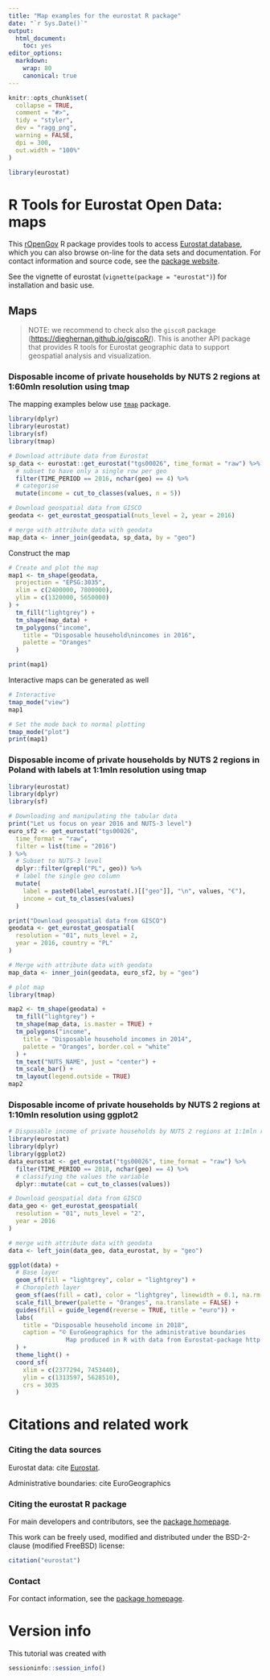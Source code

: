 ```yaml
---
title: "Map examples for the eurostat R package"
date: "`r Sys.Date()`"
output: 
  html_document: 
    toc: yes
editor_options:
  markdown:
    wrap: 80
    canonical: true
---
```


```r
knitr::opts_chunk$set(
  collapse = TRUE,
  comment = "#>",
  tidy = "styler",
  dev = "ragg_png",
  warning = FALSE,
  dpi = 300,
  out.width = "100%"
)
```

```r
library(eurostat)
```

# R Tools for Eurostat Open Data: maps

This [rOpenGov](http://ropengov.github.io) R package provides tools to access
[Eurostat database](http://ec.europa.eu/eurostat/data/database), which you can
also browse on-line for the data sets and documentation. For contact information
and source code, see the [package website](http://ropengov.github.io/eurostat/).

See the vignette of eurostat (`vignette(package = "eurostat")`) for installation
and basic use.

## Maps

> NOTE: we recommend to check also the `giscoR` package
> (<https://dieghernan.github.io/giscoR/>). This is another API package that
> provides R tools for Eurostat geographic data to support geospatial analysis
> and visualization.

### Disposable income of private households by NUTS 2 regions at 1:60mln resolution using tmap

The mapping examples below use [`tmap`](https://github.com/mtennekes/tmap)
package.

```r
library(dplyr)
library(eurostat)
library(sf)
library(tmap)

# Download attribute data from Eurostat
sp_data <- eurostat::get_eurostat("tgs00026", time_format = "raw") %>%
  # subset to have only a single row per geo
  filter(TIME_PERIOD == 2016, nchar(geo) == 4) %>%
  # categorise
  mutate(income = cut_to_classes(values, n = 5))

# Download geospatial data from GISCO
geodata <- get_eurostat_geospatial(nuts_level = 2, year = 2016)

# merge with attribute data with geodata
map_data <- inner_join(geodata, sp_data, by = "geo")
```

Construct the map

```r
# Create and plot the map
map1 <- tm_shape(geodata,
  projection = "EPSG:3035",
  xlim = c(2400000, 7800000),
  ylim = c(1320000, 5650000)
) +
  tm_fill("lightgrey") +
  tm_shape(map_data) +
  tm_polygons("income",
    title = "Disposable household\nincomes in 2016",
    palette = "Oranges"
  )

print(map1)
```

Interactive maps can be generated as well

```r
# Interactive
tmap_mode("view")
map1
```

```r
# Set the mode back to normal plotting
tmap_mode("plot")
print(map1)
```

### Disposable income of private households by NUTS 2 regions in Poland with labels at 1:1mln resolution using tmap

```r
library(eurostat)
library(dplyr)
library(sf)

# Downloading and manipulating the tabular data
print("Let us focus on year 2016 and NUTS-3 level")
euro_sf2 <- get_eurostat("tgs00026",
  time_format = "raw",
  filter = list(time = "2016")
) %>%
  # Subset to NUTS-3 level
  dplyr::filter(grepl("PL", geo)) %>%
  # label the single geo column
  mutate(
    label = paste0(label_eurostat(.)[["geo"]], "\n", values, "€"),
    income = cut_to_classes(values)
  )

print("Download geospatial data from GISCO")
geodata <- get_eurostat_geospatial(
  resolution = "01", nuts_level = 2,
  year = 2016, country = "PL"
)

# Merge with attribute data with geodata
map_data <- inner_join(geodata, euro_sf2, by = "geo")

# plot map
library(tmap)

map2 <- tm_shape(geodata) +
  tm_fill("lightgrey") +
  tm_shape(map_data, is.master = TRUE) +
  tm_polygons("income",
    title = "Disposable household incomes in 2014",
    palette = "Oranges", border.col = "white"
  ) +
  tm_text("NUTS_NAME", just = "center") +
  tm_scale_bar() +
  tm_layout(legend.outside = TRUE)
map2
```

### Disposable income of private households by NUTS 2 regions at 1:10mln resolution using ggplot2

```r
# Disposable income of private households by NUTS 2 regions at 1:1mln res
library(eurostat)
library(dplyr)
library(ggplot2)
data_eurostat <- get_eurostat("tgs00026", time_format = "raw") %>%
  filter(TIME_PERIOD == 2018, nchar(geo) == 4) %>%
  # classifying the values the variable
  dplyr::mutate(cat = cut_to_classes(values))

# Download geospatial data from GISCO
data_geo <- get_eurostat_geospatial(
  resolution = "01", nuts_level = "2",
  year = 2016
)

# merge with attribute data with geodata
data <- left_join(data_geo, data_eurostat, by = "geo")

ggplot(data) +
  # Base layer
  geom_sf(fill = "lightgrey", color = "lightgrey") +
  # Choropleth layer
  geom_sf(aes(fill = cat), color = "lightgrey", linewidth = 0.1, na.rm = TRUE) +
  scale_fill_brewer(palette = "Oranges", na.translate = FALSE) +
  guides(fill = guide_legend(reverse = TRUE, title = "euro")) +
  labs(
    title = "Disposable household income in 2018",
    caption = "© EuroGeographics for the administrative boundaries
                Map produced in R with data from Eurostat-package http://ropengov.github.io/eurostat"
  ) +
  theme_light() +
  coord_sf(
    xlim = c(2377294, 7453440),
    ylim = c(1313597, 5628510),
    crs = 3035
  )
```

# Citations and related work

### Citing the data sources

Eurostat data: cite [Eurostat](http://ec.europa.eu/eurostat/).

Administrative boundaries: cite EuroGeographics

### Citing the eurostat R package

For main developers and contributors, see the [package
homepage](http://ropengov.github.io/eurostat).

This work can be freely used, modified and distributed under the BSD-2-clause
(modified FreeBSD) license:

```r
citation("eurostat")
```

### Contact

For contact information, see the [package
homepage](http://ropengov.github.io/eurostat).

# Version info

This tutorial was created with

```r
sessioninfo::session_info()
```
